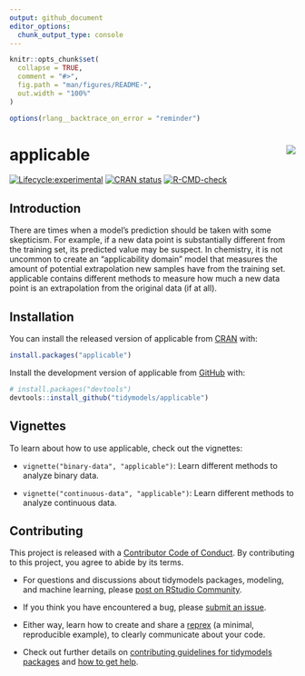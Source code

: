 ```yaml
---
output: github_document
editor_options: 
  chunk_output_type: console
---
```


<!-- README.md is generated from README.Rmd. Please edit that file -->

```r
knitr::opts_chunk$set(
  collapse = TRUE,
  comment = "#>",
  fig.path = "man/figures/README-",
  out.width = "100%"
)

options(rlang__backtrace_on_error = "reminder")

```

# applicable <img src="man/figures/logo.png" align="right"/>

<!-- badges: start -->
[![Lifecycle:experimental](https://img.shields.io/badge/lifecycle-experimental-orange.svg)](https://www.tidyverse.org/lifecycle/#experimental)
[![CRAN status](https://www.r-pkg.org/badges/version/applicable)](https://cran.r-project.org/package=applicable)
[![R-CMD-check](https://github.com/tidymodels/applicable/workflows/R-CMD-check/badge.svg)](https://github.com/tidymodels/applicable/actions)
<!-- badges: end -->

## Introduction

There are times when a model's prediction should be taken with some skepticism. For example, if a new data point is substantially different from the training set, its predicted value may be suspect. In chemistry, it is not uncommon to create an "applicability domain" model that measures the amount of potential extrapolation new samples have from the training set. applicable contains different methods to measure how much a new data point is an extrapolation from the original data (if at all).

## Installation

You can install the released version of applicable from [CRAN](https://CRAN.R-project.org) with:

``` r
install.packages("applicable")
```

Install the development version of applicable from [GitHub](https://github.com/) with:

``` r
# install.packages("devtools")
devtools::install_github("tidymodels/applicable")
```

## Vignettes

To learn about how to use applicable, check out the vignettes:

- `vignette("binary-data", "applicable")`: Learn different methods to analyze binary data.

- `vignette("continuous-data", "applicable")`: Learn different methods to analyze continuous data.

## Contributing

This project is released with a [Contributor Code of Conduct](https://contributor-covenant.org/version/2/0/CODE_OF_CONDUCT.html). By contributing to this project, you agree to abide by its terms.

- For questions and discussions about tidymodels packages, modeling, and machine learning, please [post on RStudio Community](https://rstd.io/tidymodels-community).

- If you think you have encountered a bug, please [submit an issue](https://github.com/tidymodels/applicable/issues).

- Either way, learn how to create and share a [reprex](https://rstd.io/reprex) (a minimal, reproducible example), to clearly communicate about your code.

- Check out further details on [contributing guidelines for tidymodels packages](https://www.tidymodels.org/contribute/) and [how to get help](https://www.tidymodels.org/help/).
